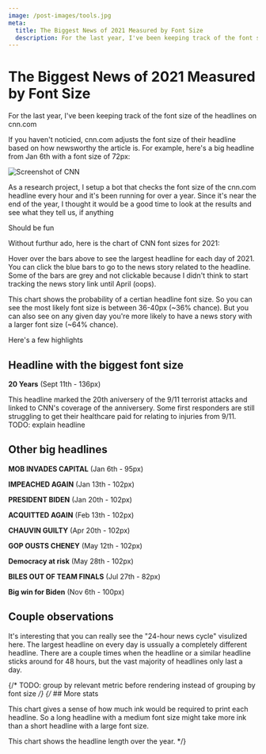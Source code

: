 ```yaml
---
image: /post-images/tools.jpg
meta:
  title: The Biggest News of 2021 Measured by Font Size
  description: For the last year, I've been keeping track of the font size of the headlines on cnn.com
---
```


# The Biggest News of 2021 Measured by Font Size

For the last year, I've been keeping track of the font size of the headlines on cnn.com

If you haven't noticied, cnn.com adjusts the font size of their headline based on how newsworthy the article is.  For example, here's a big headline from Jan 6th with a font size of 72px:


<picture>
  <source srcSet={`${cnnFontSizeExampleWebp} 1x, ${cnnFontSizeExampleWebp2x} 2x`} type="image/webp" />
  <source srcSet={`${cnnFontSizeExamplePng} 1x, ${cnnFontSizeExamplePng2x} 2x`} type="image/png" />
  <img alt="Screenshot of CNN" className="m-auto mt-16 mb-16" style={{ width: "500px", maxWidth: "100%", border: "1px solid black" }} src={cnnFontSizeExamplePng} />
</picture>



As a research project, I setup a bot that checks the font size of the cnn.com headline every hour and it's been running for over a year.  Since it's near the end of the year, I thought it would be a good time to look at the results and see what they tell us, if anything

Should be fun

Without furthur ado, here is the chart of CNN font sizes for 2021:


<FullWidthContainer>
  <CnnFontSize2021 />
</FullWidthContainer>

Hover over the bars above to see the largest headline for each day of 2021.  You can click the blue bars to go to the news story related to the headline.  Some of the bars are grey and not clickable because I didn't think to start tracking the news story link until April (oops).  


<CnnFontSize2021Histogram />

This chart shows the probability of a certian headline font size.  So you can see the most likely font size is between 36-40px (~36% chance).  But you can also see on any given day you're more likely to have a news story with a larger font size (~64% chance).

Here's a few highlights

## Headline with the biggest font size

**20 Years** (Sept 11th - 136px)

This headline marked the 20th aniversery of the 9/11 terrorist attacks and linked to CNN's coverage of the anniversery.  Some first responders are still struggling to get their healthcare paid for relating to injuries from 9/11. TODO: explain headline  

## Other big headlines

**MOB INVADES CAPITAL** (Jan 6th - 95px)

**IMPEACHED AGAIN** (Jan 13th - 102px)

**PRESIDENT BIDEN** (Jan 20th - 102px)

**ACQUITTED AGAIN** (Feb 13th - 102px)

**CHAUVIN GUILTY** (Apr 20th - 102px)

**GOP OUSTS CHENEY** (May 12th - 102px)

**Democracy at risk** (May 28th - 102px)

**BILES OUT OF TEAM FINALS** (Jul 27th - 82px)

**Big win for Biden** (Nov 6th - 100px)

## Couple observations

It's interesting that you can really see the "24-hour news cycle" visulized here.  The largest headline on every day is ussually a completely different headline.  There are a couple times when the headline or a similar headline sticks around for 48 hours, but the vast majority of headlines only last a day.

{/* TODO: group by relevant metric before rendering instead of grouping by font size */}
{/*  ## More stats


<CnnFontSize2021InkAmount />

This chart gives a sense of how much ink would be required to print each headline.  So a long headline with a medium font size might take more ink than a short headline with a large font size.


<CnnFontHeadlineLength />

This chart shows the headline length over the year. */}
